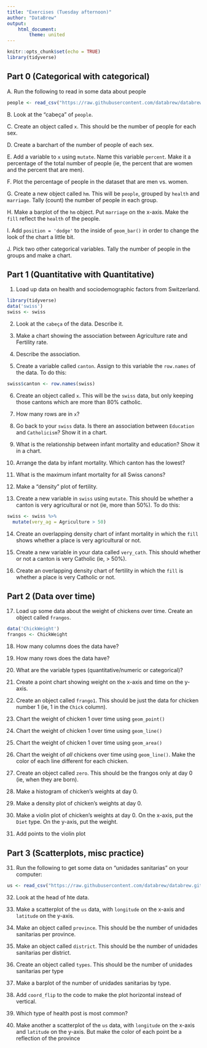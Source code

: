 ```yaml
---
title: "Exercises (Tuesday afternoon)"
author: "DataBrew"
output: 
    html_document:
        theme: united
---
```


```r
knitr::opts_chunk$set(echo = TRUE)
library(tidyverse)
```

## Part 0 (Categorical with categorical)

A. Run the following to read in some data about people

```r
people <- read_csv("https://raw.githubusercontent.com/databrew/databrew.github.io/master/people.csv")
```

B. Look at the "cabeça" of `people`. 

C. Create an object called `x`. This should be the number of people for each sex.

D. Create a barchart of the number of people of each sex.

E. Add a variable to `x` using `mutate`. Name this variable `percent`. Make it a percentage of the total number of people (ie, the percent that are women and the percent that are men).

F. Plot the percentage of people in the dataset that are men vs. women.

G. Create a new object called `hm`. This will be `people`, grouped by `health` and `marriage`. Tally (count) the number of people in each group.

H. Make a barplot of the `hm` object. Put `marriage` on the x-axis. Make the `fill` reflect the `health` of the people.

I. Add `position = 'dodge'` to the inside of `geom_bar()` in order to change the look of the chart a little bit.

J. Pick two other categorical variables. Tally the number of people in the groups and make a chart.





## Part 1 (Quantitative with Quantitative)

1. Load up data on health and sociodemographic factors from Switzerland.

```r
library(tidyverse)
data('swiss')
swiss <- swiss
```

2. Look at the `cabeça` of the data. Describe it.

3. Make a chart showing the association between Agriculture rate and Fertility rate.

4. Describe the association.

5. Create a variable called `canton`. Assign to this variable the `row.names` of the data. To do this:

```r
swiss$canton <- row.names(swiss)
```

6. Create an object called `x`. This will be the `swiss` data, but only keeping those cantons which are more than 80% catholic.

7. How many rows are in `x`?

8. Go back to your `swiss` data. Is there an association between `Education` and `Catholicism`? Show it in a chart.

9. What is the relationship between infant mortality and education? Show it in a chart.

10. Arrange the data by infant mortality. Which canton has the lowest?

11. What is the maximum infant mortality for all Swiss canons?

12. Make a "density" plot of fertility.

13. Create a new variable in `swiss` using `mutate`. This should be whether a canton is very agricultural or not (ie, more than 50%). To do this:

```r
swiss <- swiss %>%
  mutate(very_ag = Agriculture > 50)
```

14. Create an overlapping density chart of infant mortality in which the `fill` shows whether a place is very agricultural or not.

15. Create a new variable in your data called `very_cath`. This should whether or not a canton is very Catholic (ie, > 50%).

16. Create an overlapping density chart of fertility in which the `fill` is whether a place is very Catholic or not.

## Part 2 (Data over time)

17. Load up some data about the weight of chickens over time. Create an object called `frangos`.

```r
data('ChickWeight')
frangos <- ChickWeight
```

18. How many columns does the data have?

19. How many rows does the data have?

20. What are the variable types (quantitative/numeric or categorical)?

21. Create a point chart showing weight on the x-axis and time on the y-axis.

22. Create an object called `frango1`. This should be just the data for chicken number 1 (ie, 1 in the `Chick` column).

23. Chart the weight of chicken 1 over time using `geom_point()`

23. Chart the weight of chicken 1 over time using `geom_line()`

24. Chart the weight of chicken 1 over time using `geom_area()`

25. Chart the weight of _all_ chickens over time using `geom_line()`. Make the color of each line different for each chicken.

26. Create an object called `zero`. This should be the frangos only at day 0 (ie, when they are born).

27. Make a histogram of chicken's weights at day 0.

28. Make a density plot of chicken's weights at day 0.

29. Make a violin plot of chicken's weights at day 0. On the x-axis, put the `Diet` type. On the y-axis, put the weight.

30. Add points to the violin plot

## Part 3 (Scatterplots, misc practice)

31. Run the following to get some data on "unidades sanitarias" on your computer:
```r
us <- read_csv("https://raw.githubusercontent.com/databrew/databrew.github.io/master/us.csv")
```

32. Look at the head of hte data.

33. Make a scatterplot of the `us` data, with `longitude` on the x-axis and `latitude` on the y-axis.

34. Make an object called `province`. This should be the number of unidades sanitarias per province.

35. Make an object called `district`. This should be the number of unidades sanitarias per district.

36. Create an object called `types`. This should be the number of unidades sanitarias per type

37. Make a barplot of the number of unidades sanitarias by type.

38. Add `coord_flip` to the code to make the plot horizontal instead of vertical.

39. Which type of health post is most common?
 
40. Make another a scatterplot of the `us` data, with `longitude` on the x-axis and `latitude` on the y-axis. But make the color of each point be a reflection of the province
